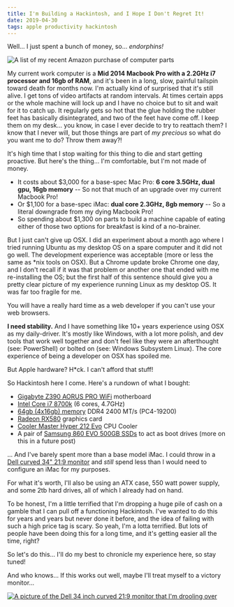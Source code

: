 ```yaml
---
title: I'm Building a Hackintosh, and I Hope I Don't Regret It!
date: 2019-04-30
tags: apple productivity hackintosh
---
```


Well... I just spent a bunch of money, so... _endorphins!_

![A list of my recent Amazon purchase of computer parts](./images/hackintosh-parts-order.png)

My current work computer is a **Mid 2014 Macbook Pro with a 2.2GHz i7 processor and 16gb of RAM**, and it's been in a long, slow, painful tailspin toward death for months now. I'm actually kind of surprised that it's still alive. I get tons of video artifacts at random intervals. At times certain apps or the whole machine will lock up and I have no choice but to sit and wait for it to catch up. It regularly gets so hot that the glue holding the rubber feet has basically disintegrated, and two of the feet have come off. I keep them on my desk... you know, in case I ever decide to try to reattach them? I know that I never will, but those things are part of _my precious_ so what do you want me to do? Throw them away?!

It's high time that I stop waiting for this thing to die and start getting proactive. But here's the thing... I'm comfortable, but I'm not made of money.

- It costs about $3,000 for a base-spec Mac Pro: **6 core 3.5GHz, dual gpu, 16gb memory** -- So not that much of an upgrade over my current Macbook Pro!
- Or $1,100 for a base-spec iMac: **dual core 2.3GHz, 8gb memory** -- So a literal downgrade from my dying Macbook Pro!
- So spending about $1,300 on parts to build a machine capable of eating either of those two options for breakfast is kind of a no-brainer.

But I just can't give up OSX. I did an experiment about a month ago where I tried running Ubuntu as my desktop OS on a spare computer and it did not go well. The development experience was acceptable (more or less the same as *nix tools on OSX). But a Chrome update broke Chrome one day, and I don't recall if it was that problem or another one that ended with me re-installing the OS; but the first half of this sentence should give you a pretty clear picture of my experience running Linux as my desktop OS. It was far too fragile for me.

You will have a really hard time as a web developer if you can't use your web browsers.

**I need stability.** And I have something like 10+ years experience using OSX as my daily-driver. It's mostly like Windows, with a lot more polish, and dev tools that work well together and don't feel like they were an afterthought (see: PowerShell) or bolted on (see: Windows Subsystem Linux). The core experience of being a developer on OSX has spoiled me.

But Apple hardware? H\*ck. I can't afford that stuff!

So Hackintosh here I come. Here's a rundown of what I bought:

- [Gigabyte Z390 AORUS PRO WiFi][mobo] motherboard
- [Intel Core i7 8700k][cpu] (6 cores, 4.7GHz)
- [64gb (4x16gb) memory][mem] DDR4 2400 MT/s (PC4-19200)
- [Radeon RX580][gfx] graphics card
- [Cooler Master Hyper 212 Evo][cooler] CPU Cooler
- A pair of [Samsung 860 EVO 500GB SSDs][ssds] to act as boot drives (more on this in a future post)

... And I've barely spent more than a base model iMac. I could throw in a [Dell curved 34" 21:9 monitor][monitor] and _still_ spend less than I would need to configure an iMac for my purposes.

For what it's worth, I'll also be using an ATX case, 550 watt power supply, and some 2tb hard drives, all of which I already had on hand.

To be honest, I'm a little terrified that I'm dropping a huge pile of cash on a gamble that I can pull off a functioning Hackintosh. I've wanted to do this for years and years but never done it before, and the idea of failing with such a high price tag is scary. So yeah, I'm a lotta terrified. But lots of people have been doing this for a long time, and it's getting easier all the time, right?

So let's do this... I'll do my best to chronicle my experience here, so stay tuned!

And who knows... If this works out well, maybe I'll treat myself to a victory monitor...

[![A picture of the Dell 34 inch curved 21:9 monitor that I'm drooling over](./images/Dell_U3415W.jpg)](https://amzn.to/2US6VvE)

[mobo]: https://amzn.to/2GTr3JX
[cpu]: https://amzn.to/2PG0jiO
[mem]: https://amzn.to/2LelnOS
[gfx]: https://amzn.to/2LbLbLt
[cooler]: https://amzn.to/2LbKEZZ
[ssds]: https://amzn.to/2Wg5xEH
[monitor]: https://amzn.to/2US6VvE
